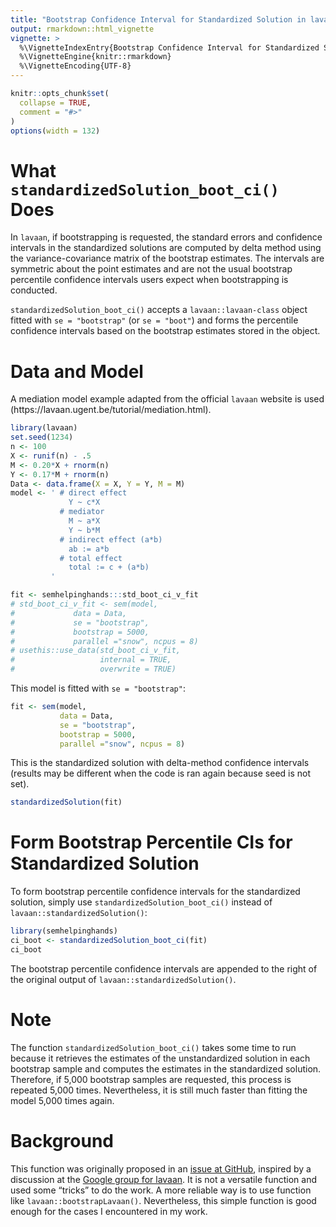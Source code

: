 ```yaml
---
title: "Bootstrap Confidence Interval for Standardized Solution in lavaan"
output: rmarkdown::html_vignette
vignette: >
  %\VignetteIndexEntry{Bootstrap Confidence Interval for Standardized Solution in lavaan}
  %\VignetteEngine{knitr::rmarkdown}
  %\VignetteEncoding{UTF-8}
---
```


```r
knitr::opts_chunk$set(
  collapse = TRUE,
  comment = "#>"
)
options(width = 132)
```

# What `standardizedSolution_boot_ci()` Does

In `lavaan`, if bootstrapping is requested, the standard errors and
confidence intervals in the standardized solutions are computed by delta method
using the variance-covariance matrix of the bootstrap estimates. The intervals
are symmetric about the point estimates and are not the usual bootstrap
percentile confidence intervals users expect when bootstrapping is conducted.

`standardizedSolution_boot_ci()` accepts a `lavaan::lavaan-class` object fitted
with `se = "bootstrap"` (or `se = "boot"`) and forms the percentile
confidence intervals based on the bootstrap estimates stored in the object.

# Data and Model

A mediation model example adapted from the official `lavaan` website is used
(https://lavaan.ugent.be/tutorial/mediation.html).

```r
library(lavaan)
set.seed(1234)
n <- 100
X <- runif(n) - .5
M <- 0.20*X + rnorm(n)
Y <- 0.17*M + rnorm(n)
Data <- data.frame(X = X, Y = Y, M = M)
model <- ' # direct effect
             Y ~ c*X
           # mediator
             M ~ a*X
             Y ~ b*M
           # indirect effect (a*b)
             ab := a*b
           # total effect
             total := c + (a*b)
         '
```

```r
fit <- semhelpinghands:::std_boot_ci_v_fit
# std_boot_ci_v_fit <- sem(model,
#             data = Data,
#             se = "bootstrap",
#             bootstrap = 5000,
#             parallel ="snow", ncpus = 8)
# usethis::use_data(std_boot_ci_v_fit,
#                   internal = TRUE,
#                   overwrite = TRUE)
```

This model is fitted with `se = "bootstrap"`:

```r
fit <- sem(model,
           data = Data,
           se = "bootstrap",
           bootstrap = 5000,
           parallel ="snow", ncpus = 8)
```

This is the standardized solution with delta-method confidence intervals
(results may be different when the code is ran again because seed is not
set).

```r
standardizedSolution(fit)
```

# Form Bootstrap Percentile CIs for Standardized Solution

To form bootstrap percentile confidence intervals for the standardized
solution, simply use `standardizedSolution_boot_ci()` instead of
`lavaan::standardizedSolution()`:

```r
library(semhelpinghands)
ci_boot <- standardizedSolution_boot_ci(fit)
ci_boot
```

The bootstrap percentile confidence intervals are appended to the right
of the original output of `lavaan::standardizedSolution()`.

# Note

The function `standardizedSolution_boot_ci()` takes some time to run because
it retrieves the estimates of the unstandardized solution in each bootstrap
sample and computes the estimates in the standardized solution. Therefore,
if 5,000 bootstrap samples are requested, this process is repeated 5,000 times.
Nevertheless, it is still much faster than fitting the model 5,000 times again.

# Background

This function was originally proposed in an [issue at GitHub](https://github.com/simsem/semTools/issues/101#issue-1021974657),
inspired by a discussion at the [Google group for lavaan](https://groups.google.com/g/lavaan/c/qQBXSz5cd0o/m/R8YT5HxNAgAJ).
It is not a versatile function and used some "tricks" to
do the work. A more reliable way is to use function like
`lavaan::bootstrapLavaan()`. Nevertheless, this simple function
is good enough for the cases I encountered in my work.
